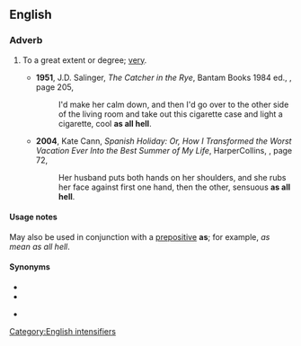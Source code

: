 ==English==

===Adverb===
{{en-adv|-}}

# {{lb|en|simile}} To a great extent or degree; [[very]].
#* '''1951''', J.D. Salinger, ''The Catcher in the Rye'', Bantam Books 1984 ed., {{ISBN|0553250256}}, page 205,
#*: I'd make her calm down, and then I'd go over to the other side of the living room and take out this cigarette case and light a cigarette, cool '''as all hell'''.
#* '''2004''', Kate Cann, ''Spanish Holiday: Or, How I Transformed the Worst Vacation Ever Into the Best Summer of My Life'', HarperCollins, {{ISBN|0060561602}}, page 72,
#*: Her husband puts both hands on her shoulders, and she rubs her face against first one hand, then the other, sensuous '''as all hell'''.

====Usage notes====
May also be used in conjunction with a [[prepositive]] '''as'''; for example, ''as mean as all hell''.

====Synonyms====
* {{l|en|as anything}}
* {{l|en|as hell}}
* {{lb|en|vulgar}} {{l|en|as fuck}}

[[Category:English intensifiers]]